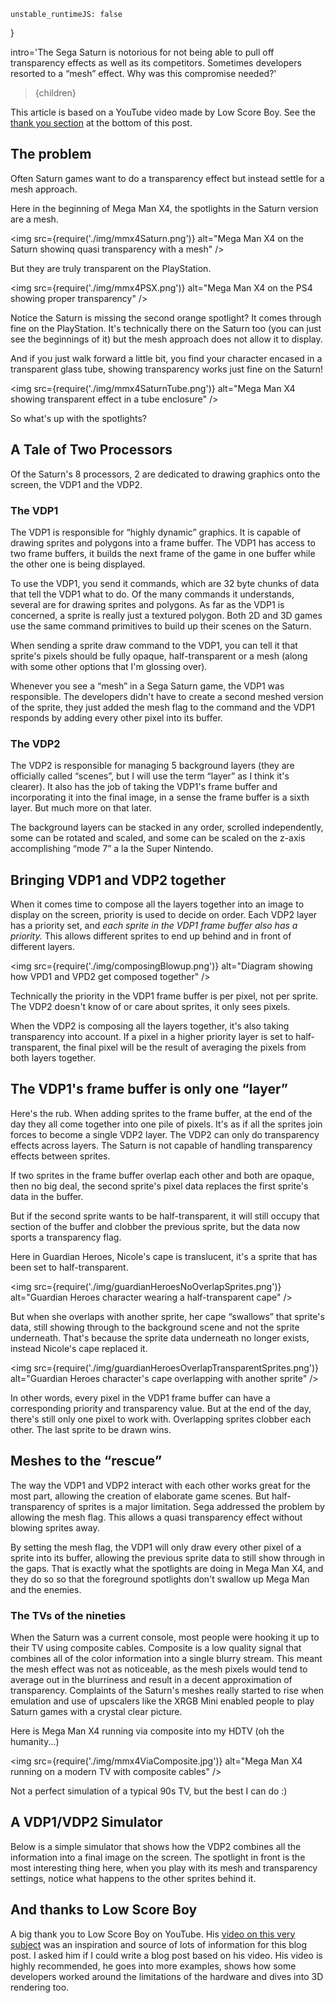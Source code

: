 
    unstable_runtimeJS: false
}

  intro='The Sega Saturn is notorious for not being able to pull off transparency effects as well as its competitors. Sometimes developers resorted to a “mesh” effect. Why was this compromise needed?'
>{children}</Article>

<wisdom>
    This article is based on a YouTube video made by Low Score Boy. See the <a href="#and-thanks-to-low-score-boy">thank you section</a> at the bottom of this post.
</wisdom>

## The problem

Often Saturn games want to do a transparency effect but instead settle for a mesh approach.

Here in the beginning of Mega Man X4, the spotlights in the Saturn version are a mesh.

<img src={require('./img/mmx4Saturn.png')} alt="Mega Man X4 on the Saturn showinq quasi transparency with a mesh" />

But they are truly transparent on the PlayStation.

<img src={require('./img/mmx4PSX.png')} alt="Mega Man X4 on the PS4 showing proper transparency" />

<pitfall>
  Notice the Saturn is missing the second orange spotlight? It comes through fine on the PlayStation. It's technically there on the Saturn too (you can just see the beginnings of it) but the mesh approach does not allow it to display.
</pitfall>

And if you just walk forward a little bit, you find your character encased in a transparent glass tube, showing transparency works just fine on the Saturn!

<img src={require('./img/mmx4SaturnTube.png')} alt="Mega Man X4 showing transparent effect in a tube enclosure" />

So what's up with the spotlights?

## A Tale of Two Processors

Of the Saturn's 8 processors, 2 are dedicated to drawing graphics onto the screen, the VDP1 and the VDP2.

### The VDP1

The VDP1 is responsible for “highly dynamic” graphics. It is capable of drawing sprites and polygons into a frame buffer. The VDP1 has access to two frame buffers, it builds the next frame of the game in one buffer while the other one is being displayed.

To use the VDP1, you send it commands, which are 32 byte chunks of data that tell the VDP1 what to do. Of the many commands it understands, several are for drawing sprites and polygons. As far as the VDP1 is concerned, a sprite is really just a textured polygon. Both 2D and 3D games use the same command primitives to build up their scenes on the Saturn.

When sending a sprite draw command to the VDP1, you can tell it that sprite's pixels should be fully opaque, half-transparent or a mesh (along with some other options that I'm glossing over).

<wisdom>
Whenever you see a “mesh” in a Sega Saturn game, the VDP1 was responsible. The developers didn't have to create a second meshed version of the sprite, they just added the mesh flag to the command and the VDP1 responds by adding every other pixel into its buffer.
</wisdom>

### The VDP2

The VDP2 is responsible for managing 5 background layers (they are officially called “scenes”, but I will use the term “layer” as I think it's clearer). It also has the job of taking the VDP1's frame buffer and incorporating it into the final image, in a sense the frame buffer is a sixth layer. But much more on that later.

The background layers can be stacked in any order, scrolled independently, some can be rotated and scaled, and some can be scaled on the z-axis accomplishing “mode 7” a la the Super Nintendo.

## Bringing VDP1 and VDP2 together

When it comes time to compose all the layers together into an image to display on the screen, priority is used to decide on order. Each VDP2 layer has a priority set, and *each sprite in the VDP1 frame buffer also has a priority.* This allows different sprites to end up behind and in front of different layers.

<img src={require('./img/composingBlowup.png')} alt="Diagram showing how VPD1 and VPD2 get composed together" />

<wisdom>
Technically the priority in the VDP1 frame buffer is per pixel, not per sprite. The VDP2 doesn't know of or care about sprites, it only sees pixels.
</wisdom>

When the VDP2 is composing all the layers together, it's also taking transparency into account. If a pixel in a higher priority layer is set to half-transparent, the final pixel will be the result of averaging the pixels from both layers together.

## The VDP1's frame buffer is only one “layer”

Here's the rub. When adding sprites to the frame buffer, at the end of the day they all come together into one pile of pixels. It's as if all the sprites join forces to become a single VDP2 layer. The VDP2 can only do transparency effects across layers. The Saturn is not capable of handling transparency effects between sprites.

If two sprites in the frame buffer overlap each other and both are opaque, then no big deal, the second sprite's pixel data replaces the first sprite's data in the buffer.

But if the second sprite wants to be half-transparent, it will still occupy that section of the buffer and clobber the previous sprite, but the data now sports a transparency flag.

Here in Guardian Heroes, Nicole's cape is translucent, it's a sprite that has been set to half-transparent.

<img src={require('./img/guardianHeroesNoOverlapSprites.png')} alt="Guardian Heroes character wearing a half-transparent cape" />

But when she overlaps with another sprite, her cape “swallows” that sprite's data, still showing through to the background scene and not the sprite underneath. That's because the sprite data underneath no longer exists, instead Nicole's cape replaced it.

<img src={require('./img/guardianHeroesOverlapTransparentSprites.png')} alt="Guardian Heroes character's cape overlapping with another sprite" />

<wisdom>
In other words, every pixel in the VDP1 frame buffer can have a corresponding priority and transparency value. But at the end of the day, there's still only one pixel to work with. Overlapping sprites clobber each other. The last sprite to be drawn wins.
</wisdom>

## Meshes to the “rescue”

The way the VDP1 and VDP2 interact with each other works great for the most part, allowing the creation of elaborate game scenes. But half-transparency of sprites is a major limitation. Sega addressed the problem by allowing the mesh flag. This allows a quasi transparency effect without blowing sprites away.

By setting the mesh flag, the VDP1 will only draw every other pixel of a sprite into its buffer, allowing the previous sprite data to still show through in the gaps. That is exactly what the spotlights are doing in Mega Man X4, and they do so so that the foreground spotlights don't swallow up Mega Man and the enemies.

### The TVs of the nineties

When the Saturn was a current console, most people were hooking it up to their TV using composite cables. Composite is a low quality signal that combines all of the color information into a single blurry stream. This meant the mesh effect was not as noticeable, as the mesh pixels would tend to average out in the blurriness and result in a decent approximation of transparency. Complaints of the Saturn's meshes really started to rise when emulation and use of upscalers like the XRGB Mini enabled people to play Saturn games with a crystal clear picture.

Here is Mega Man X4 running via composite into my HDTV (oh the humanity...)

<img src={require('./img/mmx4ViaComposite.jpg')} alt="Mega Man X4 running on a modern TV with composite cables" />

Not a perfect simulation of a typical 90s TV, but the best I can do :)

## A VDP1/VDP2 Simulator

Below is a simple simulator that shows how the VDP2 combines all the information into a final image on the screen. The spotlight in front is the most interesting thing here, when you play with its mesh and transparency settings, notice what happens to the other sprites behind it.

<link rel="stylesheet" href="/saturn/dist/bundle.css" />
<link rel="stylesheet" href="/saturn/css/simplegrid.css" />
<link rel="stylesheet" href="/saturn/css/font-awesome.min.css" />
<div id='simulator-root'></div>
<script src="/saturn/dist/bundle.min.js"></script>

## And thanks to Low Score Boy

A big thank you to Low Score Boy on YouTube. His [video on this very subject](https://www.youtube.com/watch?v=f_OchOV_WDg) was an inspiration and source of lots of information for this blog post. I asked him if I could write a blog post based on his video. His video is highly recommended, he goes into more examples, shows how some developers worked around the limitations of the hardware and dives into 3D rendering too.
